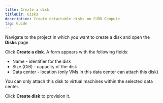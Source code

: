 ```yaml
---
title: Create a disk
titleDir: Disks
description: Create detachable disks on CUDO Compute
tag: Guide
---
```


Navigate to the project in which you want to create a disk and open the **Disks** page.

Click **Create a disk**. A form appears with the following fields:

- Name - identifier for the disk
- Size (GiB) - capacity of the disk
- Data center - location (only VMs in this data center can attach this disk)

<Note>
You can only attach this disk to virtual machines within the selected data center.
</Note>

Click **Create disk** to provision it.

